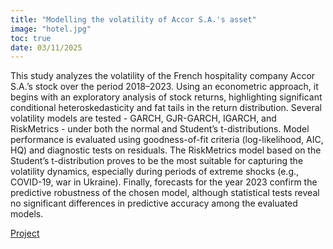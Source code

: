 ```yaml
---
title: "Modelling the volatility of Accor S.A.'s asset"
image: "hotel.jpg"
toc: true
date: 03/11/2025
---
```


This study analyzes the volatility of the French hospitality company Accor S.A.'s stock over the period 2018–2023. Using an econometric approach, it begins with an exploratory analysis of stock returns, highlighting significant conditional heteroskedasticity and fat tails in the return distribution. Several volatility models are tested - GARCH, GJR-GARCH, IGARCH, and RiskMetrics - under both the normal and Student's t-distributions. Model performance is evaluated using goodness-of-fit criteria (log-likelihood, AIC, HQ) and diagnostic tests on residuals. The RiskMetrics model based on the Student's t-distribution proves to be the most suitable for capturing the volatility dynamics, especially during periods of extreme shocks (e.g., COVID-19, war in Ukraine). Finally, forecasts for the year 2023 confirm the predictive robustness of the chosen model, although statistical tests reveal no significant differences in predictive accuracy among the evaluated models.

[Project](Dossier Econométrie Financière_VILAR VALERA Yava.pdf)

<object data="(Dossier Econométrie Financiere_VILAR VALERA Yava.pdf" type="application/pdf" width="100%" height="100%" style="min-height:50vh;">

</object>

